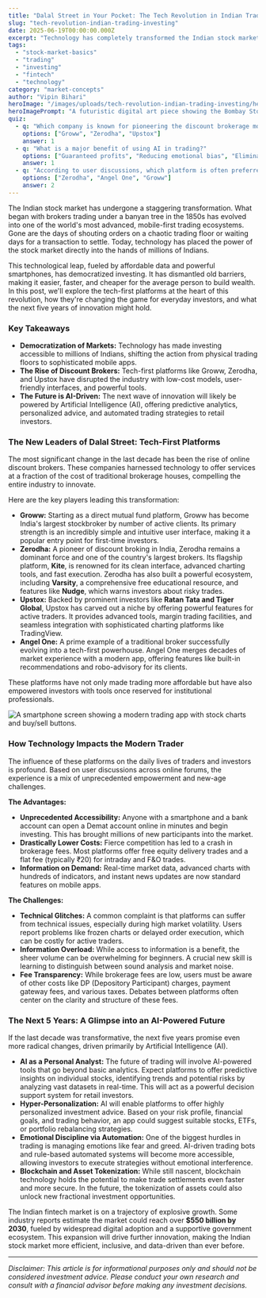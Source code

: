 ```yaml
---
title: "Dalal Street in Your Pocket: The Tech Revolution in Indian Trading"
slug: "tech-revolution-indian-trading-investing"
date: 2025-06-19T00:00:00.000Z
excerpt: "Technology has completely transformed the Indian stock market. Discover the tech-first platforms leading the charge, how they impact daily trading, and what the future holds for investors."
tags:
  - "stock-market-basics"
  - "trading"
  - "investing"
  - "fintech"
  - "technology"
category: "market-concepts"
author: "Vipin Bihari"
heroImage: "/images/uploads/tech-revolution-indian-trading-investing/hero-image.jpg"
heroImagePrompt: "A futuristic digital art piece showing the Bombay Stock Exchange building transforming into a smartphone, with stock charts and data streams flowing out, symbolizing the shift from physical to digital trading in India."
quiz:
  - q: "Which company is known for pioneering the discount brokerage model in India?"
    options: ["Groww", "Zerodha", "Upstox"]
    answer: 1
  - q: "What is a major benefit of using AI in trading?"
    options: ["Guaranteed profits", "Reducing emotional bias", "Eliminating all risk"]
    answer: 1
  - q: "According to user discussions, which platform is often preferred for its beginner-friendly user interface?"
    options: ["Zerodha", "Angel One", "Groww"]
    answer: 2
---
```


The Indian stock market has undergone a staggering transformation. What began with brokers trading under a banyan tree in the 1850s has evolved into one of the world's most advanced, mobile-first trading ecosystems. Gone are the days of shouting orders on a chaotic trading floor or waiting days for a transaction to settle. Today, technology has placed the power of the stock market directly into the hands of millions of Indians.

This technological leap, fueled by affordable data and powerful smartphones, has democratized investing. It has dismantled old barriers, making it easier, faster, and cheaper for the average person to build wealth. In this post, we'll explore the tech-first platforms at the heart of this revolution, how they're changing the game for everyday investors, and what the next five years of innovation might hold.

### Key Takeaways
*   **Democratization of Markets:** Technology has made investing accessible to millions of Indians, shifting the action from physical trading floors to sophisticated mobile apps.
*   **The Rise of Discount Brokers:** Tech-first platforms like Groww, Zerodha, and Upstox have disrupted the industry with low-cost models, user-friendly interfaces, and powerful tools.
*   **The Future is AI-Driven:** The next wave of innovation will likely be powered by Artificial Intelligence (AI), offering predictive analytics, personalized advice, and automated trading strategies to retail investors.

### The New Leaders of Dalal Street: Tech-First Platforms

The most significant change in the last decade has been the rise of online discount brokers. These companies harnessed technology to offer services at a fraction of the cost of traditional brokerage houses, compelling the entire industry to innovate.

Here are the key players leading this transformation:

*   **Groww:** Starting as a direct mutual fund platform, Groww has become India's largest stockbroker by number of active clients. Its primary strength is an incredibly simple and intuitive user interface, making it a popular entry point for first-time investors.
*   **Zerodha:** A pioneer of discount broking in India, Zerodha remains a dominant force and one of the country's largest brokers. Its flagship platform, **Kite**, is renowned for its clean interface, advanced charting tools, and fast execution. Zerodha has also built a powerful ecosystem, including **Varsity**, a comprehensive free educational resource, and features like **Nudge**, which warns investors about risky trades.
*   **Upstox:** Backed by prominent investors like **Ratan Tata and Tiger Global**, Upstox has carved out a niche by offering powerful features for active traders. It provides advanced tools, margin trading facilities, and seamless integration with sophisticated charting platforms like TradingView.
*   **Angel One:** A prime example of a traditional broker successfully evolving into a tech-first powerhouse. Angel One merges decades of market experience with a modern app, offering features like built-in recommendations and robo-advisory for its clients.

These platforms have not only made trading more affordable but have also empowered investors with tools once reserved for institutional professionals.

![A smartphone screen showing a modern trading app with stock charts and buy/sell buttons.](/images/uploads/tech-revolution-indian-trading-investing/trading-app-interface.png)

### How Technology Impacts the Modern Trader

The influence of these platforms on the daily lives of traders and investors is profound. Based on user discussions across online forums, the experience is a mix of unprecedented empowerment and new-age challenges.

**The Advantages:**

*   **Unprecedented Accessibility:** Anyone with a smartphone and a bank account can open a Demat account online in minutes and begin investing. This has brought millions of new participants into the market.
*   **Drastically Lower Costs:** Fierce competition has led to a crash in brokerage fees. Most platforms offer free equity delivery trades and a flat fee (typically ₹20) for intraday and F&O trades.
*   **Information on Demand:** Real-time market data, advanced charts with hundreds of indicators, and instant news updates are now standard features on mobile apps.

**The Challenges:**

*   **Technical Glitches:** A common complaint is that platforms can suffer from technical issues, especially during high market volatility. Users report problems like frozen charts or delayed order execution, which can be costly for active traders.
*   **Information Overload:** While access to information is a benefit, the sheer volume can be overwhelming for beginners. A crucial new skill is learning to distinguish between sound analysis and market noise.
*   **Fee Transparency:** While brokerage fees are low, users must be aware of other costs like DP (Depository Participant) charges, payment gateway fees, and various taxes. Debates between platforms often center on the clarity and structure of these fees.

### The Next 5 Years: A Glimpse into an AI-Powered Future

If the last decade was transformative, the next five years promise even more radical changes, driven primarily by Artificial Intelligence (AI).

*   **AI as a Personal Analyst:** The future of trading will involve AI-powered tools that go beyond basic analytics. Expect platforms to offer predictive insights on individual stocks, identifying trends and potential risks by analyzing vast datasets in real-time. This will act as a powerful decision support system for retail investors.
*   **Hyper-Personalization:** AI will enable platforms to offer highly personalized investment advice. Based on your risk profile, financial goals, and trading behavior, an app could suggest suitable stocks, ETFs, or portfolio rebalancing strategies.
*   **Emotional Discipline via Automation:** One of the biggest hurdles in trading is managing emotions like fear and greed. AI-driven trading bots and rule-based automated systems will become more accessible, allowing investors to execute strategies without emotional interference.
*   **Blockchain and Asset Tokenization:** While still nascent, blockchain technology holds the potential to make trade settlements even faster and more secure. In the future, the tokenization of assets could also unlock new fractional investment opportunities.

The Indian fintech market is on a trajectory of explosive growth. Some industry reports estimate the market could reach over **$550 billion by 2030**, fueled by widespread digital adoption and a supportive government ecosystem. This expansion will drive further innovation, making the Indian stock market more efficient, inclusive, and data-driven than ever before.

***

*Disclaimer: This article is for informational purposes only and should not be considered investment advice. Please conduct your own research and consult with a financial advisor before making any investment decisions.*